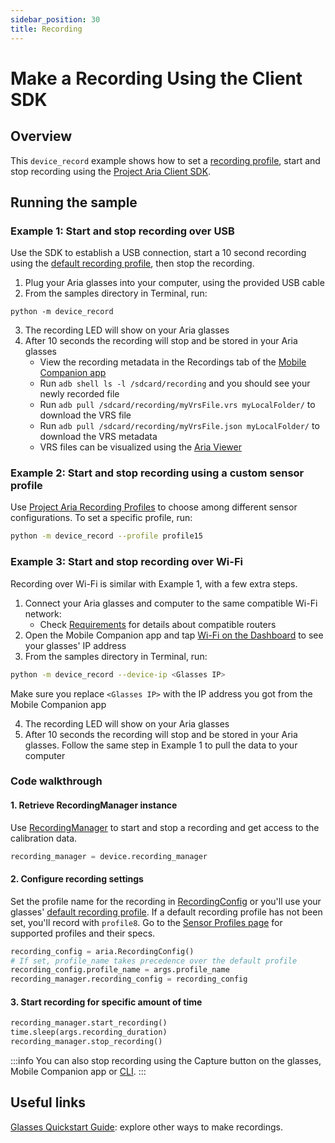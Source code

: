 ```yaml
---
sidebar_position: 30
title: Recording
---
```


# Make a Recording Using the Client SDK

## Overview
This `device_record` example shows how to set a [recording profile](/docs/tech_spec/recording_profiles), start and stop recording using the [Project Aria Client SDK](/docs/ARK/sdk).

## Running the sample

### Example 1: Start and stop recording over USB
Use the SDK to establish a USB connection, start a 10 second recording using the [default recording profile](/docs/ARK/ARK_quickstart#set-your-default-recording-profile), then stop the recording.

1. Plug your Aria glasses into your computer, using the provided USB cable
2. From the samples directory in Terminal, run:
```
python -m device_record
```

3. The recording LED will show on your Aria glasses
4. After 10 seconds the recording will stop and be stored in your Aria glasses
   * View the recording metadata in the Recordings tab of the [Mobile Companion app](/docs/ARK/mobile_companion_app#recordings-menu)
   * Run `adb shell ls -l /sdcard/recording` and you should see your newly recorded file
   * Run `adb pull /sdcard/recording/myVrsFile.vrs myLocalFolder/` to download the VRS file
   * Run `adb pull /sdcard/recording/myVrsFile.json myLocalFolder/` to download the VRS metadata
   * VRS files can be visualized using the [Aria Viewer](/docs/data_utilities/visualization/visualization_cpp)

### Example 2: Start and stop recording using a custom sensor profile

Use [Project Aria Recording Profiles](/docs/tech_spec/recording_profiles) to choose among different sensor configurations. To set a specific profile, run:

```bash
python -m device_record --profile profile15
```

### Example 3: Start and stop recording over Wi-Fi
Recording over Wi-Fi is similar with Example 1, with a few extra steps.

1. Connect your Aria glasses and computer to the same compatible Wi-Fi network:
   * Check [Requirements](/docs/ARK/sdk/setup.mdx) for details about compatible routers
2. Open the Mobile Companion app and tap [Wi-Fi on the Dashboard](/docs/ARK/mobile_companion_app#dashboard) to see your glasses' IP address
3. From the samples directory in Terminal, run:

```bash
python -m device_record --device-ip <Glasses IP>
```

Make sure you replace `<Glasses IP>` with the IP address you got from the Mobile Companion app

4. The recording LED will show on your Aria glasses
5. After 10 seconds the recording will stop and be stored in your Aria glasses. Follow the same step in Example 1 to pull the data to your computer

### Code walkthrough

#### 1. Retrieve RecordingManager instance

Use [RecordingManager](/docs/ARK/sdk/api_reference#ariasdkrecordingmanager) to start and stop a recording and get access to the calibration data.

```python
recording_manager = device.recording_manager
```

#### 2. Configure recording settings
Set the profile name for the recording in [RecordingConfig](/docs/ARK/sdk/api_reference#ariasdkrecordingconfig) or you'll use your glasses' [default recording profile](/docs/ARK/ARK_quickstart#set-your-default-recording-profile). If a default recording profile has not been set, you'll record with `profile8`. Go to the [Sensor Profiles page](/docs/ARK/sdk/concepts/sdk_sensor_profiles) for supported profiles and their specs.

```python
recording_config = aria.RecordingConfig()
# If set, profile_name takes precedence over the default profile
recording_config.profile_name = args.profile_name
recording_manager.recording_config = recording_config
```

#### 3. Start recording for specific amount of time

```python
recording_manager.start_recording()
time.sleep(args.recording_duration)
recording_manager.stop_recording()
```

:::info
You can also stop recording using the Capture button on the glasses, Mobile Companion app or [CLI](/docs/ARK/sdk/cli/api_reference).
:::

## Useful links
[Glasses Quickstart Guide](/docs/ARK/ARK_quickstart#record-data): explore other ways to make recordings.
